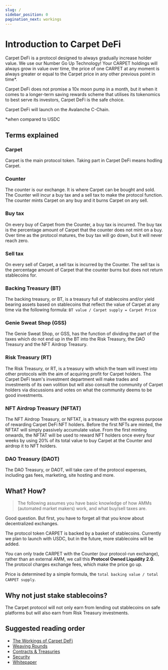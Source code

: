 ```yaml
---
slug: /
sidebar_position: 0
pagination_next: workings
---
```



# Introduction to Carpet DeFi

Carpet DeFi is a protocol designed to always gradually increase holder value.
We use our Number Go Up Technology! Your CARPET holdings will always grow
in value over time, the price of one CARPET at any moment is always greater or equal
to the Carpet price in any other previous point in time\*.

Carpet DeFi does not promise a 10x moon pump in a month, but it when it comes to
a longer-term saving rewards scheme that utilises its tokenomics to best serve its
investors, Carpet DeFi is the safe choice.

Carpet DeFi will launch on the Avalanche C-Chain.

\*when compared to USDC

## Terms explained

### Carpet

Carpet is the main protocol token. Taking part in Carpet DeFi means hodling Carpet.

### Counter

The counter is our exchange. It is where Carpet can be bought and sold. The Counter will incur a buy tax and a sell tax to make the protocol function. The counter mints Carpet on any buy and it burns Carpet on any sell.

### Buy tax

On every buy of Carpet from the Counter, a buy tax is incurred. The buy tax is the percentage amount of Carpet that the counter does not mint on a buy. Over time as the protocol matures, the buy tax will go down, but it will never reach zero.

### Sell tax

On every sell of Carpet, a sell tax is incurred by the Counter. The sell tax is the percentage amount of Carpet that the counter burns but does not return stablecoins for.

### Backing Treasury (BT)

The backing treasury, or BT, is a treasury full of stablecoins and/or yield bearing assets based on stablecoins that reflect the value of Carpet at any time via the following formula: `BT value / Carpet supply = Carpet Price`

### Genie Sweat Shop (GSS)

The Genie Sweat Shop, or GSS, has the function of dividing the part of the taxes which do not end up in the BT into the Risk Treasury, the DAO Treasury and the NFT Airdrop Treasury.

### Risk Treasury (RT)

The Risk Treasury, or RT, is a treasury with which the team will invest into other protocols with the aim of acquiring profit for Carpet holders. The Carpet DeFi team's investment department will make trades and investments of its own volition but will also consult the community of Carpet holders via discussions and votes on what the community deems to be good investments.

### NFT Airdrop Treasury (NFTAT)

The NFT Airdrop Treasury, or NFTAT, is a treasury with the express purpose of rewarding Carpet DeFi NFT holders. Before the first NFTs are minted, the NFTAT will simply passively accumulate value. From the first minting onwards, the NFTAT will be used to reward NFT holders once every four weeks by using 20% of its total value to buy Carpet at the Counter and airdrop it to NFT holders.

### DAO Treasury (DAOT)

The DAO Treasury, or DAOT, will take care of the protocol expenses, including gas fees, marketing, site hosting and more.

## What? How?

> The following assumes you have basic knowledge of how AMMs (automated market makers) work, and what buy/sell taxes are.

Good question. But first, you have to forget all that you know about decentralized exchanges.

The protocol token CARPET is backed by a basket of stablecoins. Currently we plan to launch with USDC, but in the future, more stablecoins will be added.

You can only trade CARPET with the Counter (our protocol-run exchange), rather than an external AMM, we call this **Protocol Owned Liquidity 2.0**. The protocol charges exchange fees, which make the price go up.

Price is determined by a simple formula, the `total backing value / total CARPET supply`.

<Explanation />

## Why not just stake stablecoins?

The Carpet protocol will not only earn from lending out stablecoins on safe platforms but will also earn from Risk Treasury investments.

## Suggested reading order

- [The Workings of Carpet DeFi](/workings)
- [Weaving Rounds](/weaving)
- [Contracts & Treasuries](/contracts)
- [Security](/security)
- [Whitepaper](Whitepaper)
